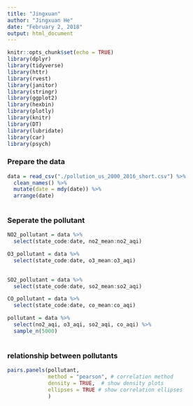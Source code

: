 ```yaml
---
title: "Jingxuan"
author: "Jingxuan He"
date: "February 2, 2018"
output: html_document
---
```


```r
knitr::opts_chunk$set(echo = TRUE)
library(dplyr)
library(tidyverse)
library(httr)
library(rvest)
library(janitor)
library(stringr)
library(ggplot2)
library(hexbin)
library(plotly)
library(knitr)
library(DT)
library(lubridate)
library(car)
library(psych)

```

### Prepare the data
```r
data = read_csv("./pollution_us_2000_2016_short.csv") %>%
  clean_names() %>%
  mutate(date = mdy(date)) %>%
  arrange(date)
  
```

### Seperate the pollutant
```r
NO2_pollutant = data %>%
  select(state_code:date, no2_mean:no2_aqi)

O3_pollutant = data %>%
  select(state_code:date, o3_mean:o3_aqi)
  

SO2_pollutant = data %>%
  select(state_code:date, so2_mean:so2_aqi)

CO_pollutant = data %>%
  select(state_code:date, co_mean:co_aqi) 

pollutant = data %>%
  select(no2_aqi, o3_aqi, so2_aqi, co_aqi) %>%
  sample_n(5000)
  

```

### relationship between pollutants
```r
pairs.panels(pollutant, 
             method = "pearson", # correlation method
             density = TRUE,  # show density plots
             ellipses = TRUE # show correlation ellipses
             )

```